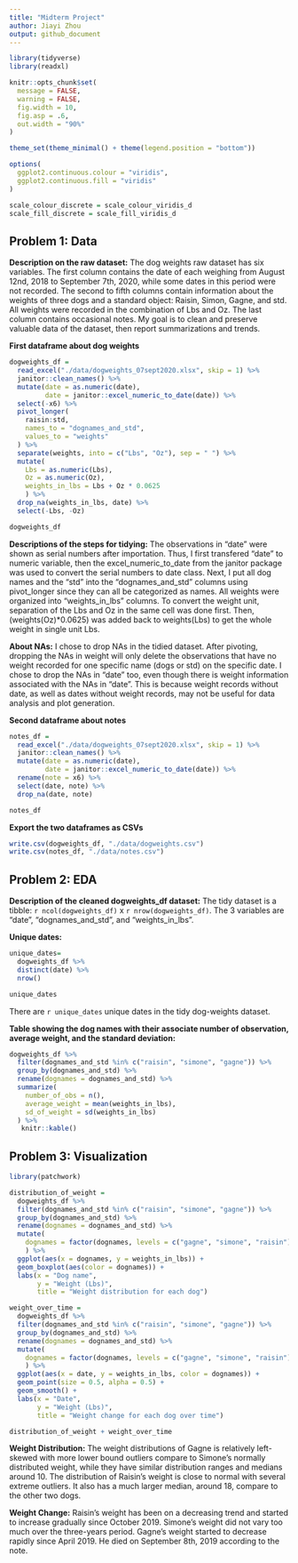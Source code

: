 ```yaml
---
title: "Midterm Project"
author: Jiayi Zhou
output: github_document
---
```


```r
library(tidyverse)
library(readxl)

knitr::opts_chunk$set(
  message = FALSE,
  warning = FALSE,
  fig.width = 10,
  fig.asp = .6,
  out.width = "90%"
)

theme_set(theme_minimal() + theme(legend.position = "bottom"))

options(
  ggplot2.continuous.colour = "viridis",
  ggplot2.continuous.fill = "viridis"
)

scale_colour_discrete = scale_colour_viridis_d
scale_fill_discrete = scale_fill_viridis_d

```

## Problem 1: Data

**Description on the raw dataset:**
The dog weights raw dataset has six variables. The first column contains the date of each weighing from August 12nd, 2018 to September 7th, 2020, while some dates in this period were not recorded. The second to fifth columns contain information about the weights of three dogs and a standard object: Raisin, Simon, Gagne, and std. All weights were recorded in the combination of Lbs and Oz. The last column contains occasional notes. My goal is to clean and preserve valuable data of the dataset, then report summarizations and trends.

**First dataframe about dog weights**
```r
dogweights_df =
  read_excel("./data/dogweights_07sept2020.xlsx", skip = 1) %>% 
  janitor::clean_names() %>%
  mutate(date = as.numeric(date),
         date = janitor::excel_numeric_to_date(date)) %>% 
  select(-x6) %>% 
  pivot_longer(
    raisin:std,
    names_to = "dognames_and_std",
    values_to = "weights"
  ) %>% 
  separate(weights, into = c("Lbs", "Oz"), sep = " ") %>% 
  mutate(
    Lbs = as.numeric(Lbs),
    Oz = as.numeric(Oz),
    weights_in_lbs = Lbs + Oz * 0.0625
    ) %>% 
  drop_na(weights_in_lbs, date) %>% 
  select(-Lbs, -Oz)

dogweights_df
```

**Descriptions of the steps for tidying:**
The observations in "date" were shown as serial numbers after importation. Thus, I first transfered "date" to numeric variable, then the excel_numeric_to_date from the janitor package was used to convert the serial numbers to date class. Next, I put all dog names and the "std" into the "dognames_and_std" columns using pivot_longer since they can all be categorized as names. All weights were organized into "weights_in_lbs" columns. To convert the weight unit, separation of the Lbs and Oz in the same cell was done first. Then, (weights(Oz)*0.0625) was added back to weights(Lbs) to get the whole weight in single unit Lbs.

**About NAs:**
I chose to drop NAs in the tidied dataset. After pivoting, dropping the NAs in weight will only delete the observations that have no weight recorded for one specific name (dogs or std) on the specific date. I chose to drop the NAs in “date” too, even though there is weight information associated with the NAs in “date”. This is because weight records without date, as well as dates without weight records, may not be useful for data analysis and plot generation.

**Second dataframe about notes**
```r
notes_df =
  read_excel("./data/dogweights_07sept2020.xlsx", skip = 1) %>% 
  janitor::clean_names() %>%
  mutate(date = as.numeric(date),
         date = janitor::excel_numeric_to_date(date)) %>% 
  rename(note = x6) %>% 
  select(date, note) %>% 
  drop_na(date, note)

notes_df
```

**Export the two dataframes as CSVs**
```r
write.csv(dogweights_df, "./data/dogweights.csv")
write.csv(notes_df, "./data/notes.csv")
```

## Problem 2: EDA

**Description of the cleaned dogweights_df dataset:**
The tidy dataset is a tibble: `r ncol(dogweights_df)` x `r nrow(dogweights_df)`. The 3 variables are "date", "dognames_and_std", and "weights_in_lbs". 

**Unique dates:**
```r
unique_dates=
  dogweights_df %>% 
  distinct(date) %>% 
  nrow()

unique_dates
```
There are `r unique_dates` unique dates in the tidy dog-weights dataset.

**Table showing the dog names with their associate number of observation, average weight, and the standard deviation:**
```r
dogweights_df %>% 
  filter(dognames_and_std %in% c("raisin", "simone", "gagne")) %>% 
  group_by(dognames_and_std) %>%
  rename(dognames = dognames_and_std) %>% 
  summarize(
    number_of_obs = n(),
    average_weight = mean(weights_in_lbs),
    sd_of_weight = sd(weights_in_lbs)
  ) %>% 
   knitr::kable()
```


## Problem 3: Visualization
```r
library(patchwork)
```

```r
distribution_of_weight = 
  dogweights_df %>% 
  filter(dognames_and_std %in% c("raisin", "simone", "gagne")) %>% 
  group_by(dognames_and_std) %>% 
  rename(dognames = dognames_and_std) %>% 
  mutate(
    dognames = factor(dognames, levels = c("gagne", "simone", "raisin"))
    ) %>% 
  ggplot(aes(x = dognames, y = weights_in_lbs)) +
  geom_boxplot(aes(color = dognames)) +
  labs(x = "Dog name",
       y = "Weight (Lbs)",
       title = "Weight distribution for each dog")

weight_over_time = 
  dogweights_df %>% 
  filter(dognames_and_std %in% c("raisin", "simone", "gagne")) %>% 
  group_by(dognames_and_std) %>% 
  rename(dognames = dognames_and_std) %>% 
  mutate(
    dognames = factor(dognames, levels = c("gagne", "simone", "raisin"))
    ) %>% 
  ggplot(aes(x = date, y = weights_in_lbs, color = dognames)) +
  geom_point(size = 0.5, alpha = 0.5) +
  geom_smooth() +
  labs(x = "Date",
       y = "Weight (Lbs)",
       title = "Weight change for each dog over time")

distribution_of_weight + weight_over_time
```

**Weight Distribution:** The weight distributions of Gagne is relatively left-skewed with more lower bound outliers compare to Simone's normally distributed weight, while they have similar distribution ranges and medians around 10. The distribution of Raisin's weight is close to normal with several extreme outliers. It also has a much larger median, around 18, compare to the other two dogs.

**Weight Change:** Raisin's weight has been on a decreasing trend and started to increase gradually since October 2019. Simone's weight did not vary too much over the three-years period. Gagne's weight started to decrease rapidly since April 2019. He died on September 8th, 2019 according to the note.



